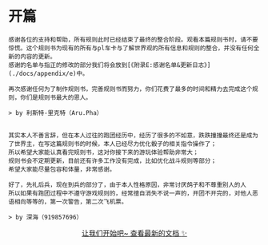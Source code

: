 # 开篇



    感谢各位的支持和帮助，所有规则此时已经结束了最终的整合阶段。观看本篇规则书时，请不要惊慌。这个规则书为现有的所有与pl车卡与了解世界观的所有信息和规则的整合，并没有任何全新的内容的更新。
    感谢的名单与指正的修改的部分我们将会放到[《附录E:感谢名单&更新日志》](./docs/appendix/e)中。

    再次感谢任何为了制作规则书，完善规则书而努力，你们花费了最多的时间和精力去完成这个规则，你们是规则书最大的恩人。

    > by 利斯特-里克特（Aru.Pha）


    其实本人不善言辞，但在本人过往的跑团经历中，经历了很多的不如意，跌跌撞撞最终还是成为了世界主，在写这篇规则书的时候，本人已经尽力优化骰子的相关指令操作了；
    所以希望大家能认真看完规则书，这对你接下来的游玩体验帮助非常大；
    规则书会不定期更新，目前还有许多工作没有完成，比如优化战斗规则等部分；
    希望大家能尽量包容和体量，非常感谢。

    好了，先礼后兵，现在到兵的部分了，由于本人性格原因，非常讨厌鸽子和不尊重别人的人
    所以如果有跑团过程中不遵守游戏规则的，经常擅自消失不说一声的，开团不开完的，对他人恶语相向等等的，第一次警告，第二次飞机票。

    > by 深海（919857696）


<p align="center">
<a href="./docs/latest/advanced/core">
<BigButton>
  让我们开始吧~ 查看最新的文档 <span role="img" aria-label="sparkles">✨</span>
</BigButton>
</a>
</p>
